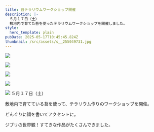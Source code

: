 ```yaml
---
title: 苔テラリウムワークショップ開催
description: |-
  ５月１７日（土）
  敷地内で育てた苔を使ったテラリウムワークショップを開催しました。
style:
  hero_template: plain
pubDate: 2025-05-17T10:45:45.824Z
thumbnail: /src/assets/s__255049731.jpg
---
```

![](/src/assets/s__255049731.jpg)

![](/src/assets/s__255049733.jpg)

![](/src/assets/s__255049738.jpg)

![](/src/assets/s__255049734.jpg)

![](/src/assets/s__255049735.jpg) ５月１７日（土）

敷地内で育てている苔を使って、テラリウム作りのワークショップを開催。

どんぐりに顔を書いてアクセントに。

ジブリの世界観！すてきな作品がたくさんできました。
